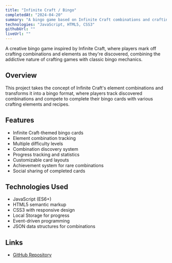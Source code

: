 ```yaml
---
title: "Infinite Craft / Bingo"
completedAt: "2024-04-20"
summary: "A bingo game based on Infinite Craft combinations and crafting elements"
technologies: "JavaScript, HTML5, CSS3"
githubUrl: ""
liveUrl: ""
---
```


A creative bingo game inspired by Infinite Craft, where players mark off crafting combinations and elements as they're discovered, combining the addictive nature of crafting games with classic bingo mechanics.

## Overview

This project takes the concept of Infinite Craft's element combinations and transforms it into a bingo format, where players track discovered combinations and compete to complete their bingo cards with various crafting elements and recipes.

## Features

- Infinite Craft-themed bingo cards
- Element combination tracking
- Multiple difficulty levels
- Combination discovery system
- Progress tracking and statistics
- Customizable card layouts
- Achievement system for rare combinations
- Social sharing of completed cards

## Technologies Used

- JavaScript (ES6+)
- HTML5 semantic markup
- CSS3 with responsive design
- Local Storage for progress
- Event-driven programming
- JSON data structures for combinations

## Links

- [GitHub Repository](https://github.com/bbeaudet-dev/infinite-craft-bingo)
